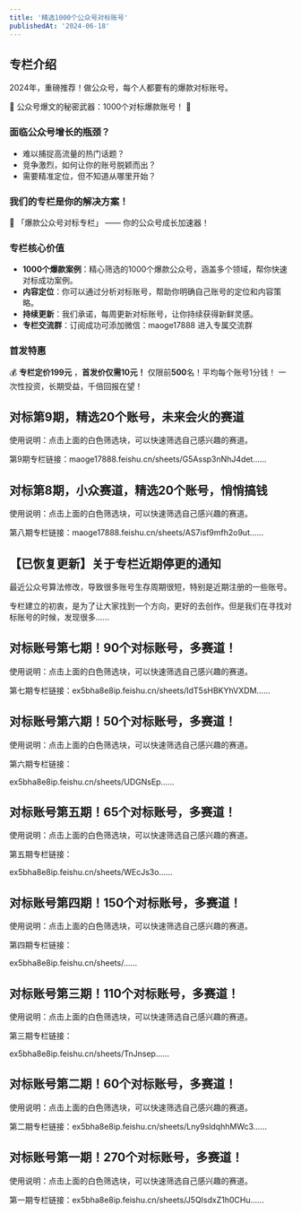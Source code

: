 ```yaml
---
title: '精选1000个公众号对标账号'
publishedAt: '2024-06-18'
---
```


## 专栏介绍

2024年，重磅推荐！做公众号，每个人都要有的爆款对标账号。


🚀 公众号爆文的秘密武器：1000个对标爆款账号！ 🌟

### 面临公众号增长的瓶颈？

* 难以捕捉高流量的热门话题？
* 竞争激烈，如何让你的账号脱颖而出？
* 需要精准定位，但不知道从哪里开始？

### 我们的专栏是你的解决方案！


🎯 「爆款公众号对标专栏」 —— 你的公众号成长加速器！

### 专栏核心价值

* **1000个爆款案例**：精心筛选的1000个爆款公众号，涵盖多个领域，帮你快速对标成功案例。
* **内容定位**：你可以通过分析对标账号，帮助你明确自己账号的定位和内容策略。
* **持续更新**：我们承诺，每周更新对标账号，让你持续获得新鲜灵感。
* **专栏交流群**：订阅成功可添加微信：maoge17888 进入专属交流群

### 首发特惠

💰 **专栏定价199元** ，**首发价仅需10元！** 仅限前**500**名！平均每个账号1分钱！ 一次性投资，长期受益，千倍回报在望！

## 对标第9期，精选20个账号，未来会火的赛道
使用说明：点击上面的白色筛选块，可以快速筛选自己感兴趣的赛道。

第9期专栏链接：maoge17888.feishu.cn/sheets/G5Assp3nNhJ4det......

## 对标第8期，小众赛道，精选20个账号，悄悄搞钱
使用说明：点击上面的白色筛选块，可以快速筛选自己感兴趣的赛道。

第八期专栏链接：maoge17888.feishu.cn/sheets/AS7isf9mfh2o9ut......

## 【已恢复更新】关于专栏近期停更的通知
最近公众号算法修改，导致很多账号生存周期很短，特别是近期注册的一些账号。

专栏建立的初衷，是为了让大家找到一个方向，更好的去创作。但是我们在寻找对标账号的时候，发现很多......

## 对标账号第七期！90个对标账号，多赛道！
使用说明：点击上面的白色筛选块，可以快速筛选自己感兴趣的赛道。

第七期专栏链接：ex5bha8e8ip.feishu.cn/sheets/IdT5sHBKYhVXDM......

## 对标账号第六期！50个对标账号，多赛道！
使用说明：点击上面的白色筛选块，可以快速筛选自己感兴趣的赛道。

第六期专栏链接：

ex5bha8e8ip.feishu.cn/sheets/UDGNsEp......

## 对标账号第五期！65个对标账号，多赛道！
使用说明：点击上面的白色筛选块，可以快速筛选自己感兴趣的赛道。

第五期专栏链接：

ex5bha8e8ip.feishu.cn/sheets/WEcJs3o......

## 对标账号第四期！150个对标账号，多赛道！
使用说明：点击上面的白色筛选块，可以快速筛选自己感兴趣的赛道。

第四期专栏链接：

ex5bha8e8ip.feishu.cn/sheets/......

## 对标账号第三期！110个对标账号，多赛道！
使用说明：点击上面的白色筛选块，可以快速筛选自己感兴趣的赛道。

第三期专栏链接：

ex5bha8e8ip.feishu.cn/sheets/TnJnsep......

## 对标账号第二期！60个对标账号，多赛道！
使用说明：点击上面的白色筛选块，可以快速筛选自己感兴趣的赛道。

第二期专栏链接：ex5bha8e8ip.feishu.cn/sheets/Lny9sldqhhMWc3......

## 对标账号第一期！270个对标账号，多赛道！
使用说明：点击上面的白色筛选块，可以快速筛选自己感兴趣的赛道。

第一期专栏链接：ex5bha8e8ip.feishu.cn/sheets/J5QIsdxZ1h0CHu......

